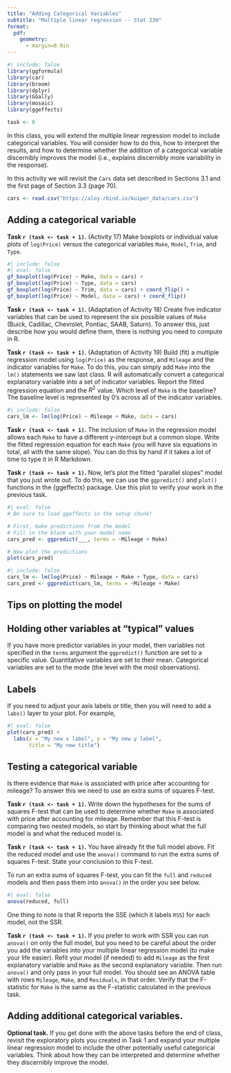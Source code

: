 ```yaml
---
title: "Adding Categorical Variables"
subtitle: "Multiple linear regression -- Stat 230"
format:
  pdf:
    geometry:
      - margin=0.9in
---
```


```r
#| include: false
library(ggformula)
library(car)
library(broom)
library(dplyr)
library(GGally)
library(mosaic)
library(ggeffects)

task <- 0
```

\vspace{-0.5in}

In this class, you will extend the multiple linear regression model to include categorical variables. You will consider how to do this, how to interpret the results, and how to determine whether the addition of a categorical variable discernibly improves the model (i.e., explains discernibly more variability in the response).

In this activity we will revisit the `Cars` data set described in Sections 3.1 and the first page of Section 3.3 (page 70).

```r
cars <- read.csv("https://aloy.rbind.io/kuiper_data/cars.csv")
```

## Adding a categorical variable 

**Task `r (task <- task + 1)`.** (Activity 17) Make boxplots or individual value plots of `log(Price)` versus the categorical variables `Make`, `Model`, `Trim`, and `Type`.

```r
#| include: false
#| eval: false
gf_boxplot(log(Price) ~ Make, data = cars) +
gf_boxplot(log(Price) ~ Type, data = cars)
gf_boxplot(log(Price) ~ Trim, data = cars) + coord_flip() +
gf_boxplot(log(Price) ~ Model, data = cars) + coord_flip()
```


\bigskip

**Task `r (task <- task + 1)`.** (Adaptation of Activity 18) Create five indicator variables that can be used to represent the six possible values of `Make` (Buick, Cadillac, Chevrolet, Pontiac, SAAB, Saturn). To answer this, just describe *how* you would define them, there is nothing you need to compute in R.

\bigskip

**Task `r (task <- task + 1)`.** (Adaptation of Activity 19) Build (fit) a multiple regression model using `log(Price)` as the response, and `Mileage` and the indicator variables for `Make`. To do this, you can simply add `Make` into the `lm()` statements we saw last class. R will automatically convert a categorical explanatory variable into a set of indicator variables. Report the fitted regression equation and the $R^2$ value. Which level of `Make` is the baseline? The baseline level is represented by 0's across all of the indicator variables.

```r
#| include: false
cars_lm <- lm(log(Price) ~ Mileage + Make, data = cars)
```

\bigskip

**Task `r (task <- task + 1)`.** The inclusion of `Make` in the regression model allows each `Make` to have a different y-intercept but a common slope. Write the fitted regression equation for each `Make` (you will have six equations in total, all with the same slope). You can do this by hand if it takes a lot of time to type it in R Markdown.

\bigskip

**Task `r (task <- task + 1)`.** Now, let's plot the fitted "parallel slopes" model that you just wrote out. To do this, we can use the `ggpredict()` and `plot()` functions in the {ggeffects} package. Use this plot to verify your work in the previous task.

```r
#| eval: false
# Be sure to load ggeffects in the setup chunk!

# First, make predictions from the model
# Fill in the blank with your model name
cars_pred <- ggpredict(___, terms = ~Mileage + Make)

# Now plot the predictions
plot(cars_pred)
```

```r
#| include: false
cars_lm <- lm(log(Price) ~ Mileage + Make + Type, data = cars)
cars_pred <- ggpredict(cars_lm, terms = ~Mileage + Make)
```

:::{.callout-note}
# Tips on plotting the model

## Holding other variables at "typical" values
If you have more predictor variables in your model, then variables not specified in the `terms` argument the `ggpredict()` function are set to a specific value. Quantitative variables are set to their mean. Categorical variables are set to the mode (the level with the most observations).

## Labels
If you need to adjust your axis labels or title, then you will need to add a `labs()` layer to your plot. For example,

```r
#| eval: false
plot(cars_pred) +
  labs(x = "My new x label", y = "My new y label",
       title = "My new title")
```

:::





## Testing a categorical variable

Is there evidence that `Make` is associated with price after accounting for mileage? To answer this we need to use an extra sums of squares F-test.

\bigskip

**Task `r (task <- task + 1)`.** Write down the hypotheses for the sums of squares F-test that can be used to determine whether `Make` is associated with price after accounting for mileage. Remember that this F-test is comparing two nested models, so start by thinking about what the full model is and what the reduced model is.

\bigskip

**Task `r (task <- task + 1)`.** You have already fit the full model above. Fit the reduced model and use the `anova()` command to run the extra sums of squares F-test. State your conclusion to this F-test.

:::{.callout-note}
To run an extra sums of squares F-test, you can fit the `full` and `reduced` models and then pass them into `anova()` in the order you see below.
```r
#| eval: false
anova(reduced, full)
```
One thing to note is that R reports the SSE (which it labels `RSS`) for each model, not the SSR. 
<!-- Why? It turns out that the extra sums of squares F-test has two equivalent formulas: one in terms of the increase in explained variability (SSR), and the other in terms of the decreases in unexplained variability (SSE).  -->
<!-- $$F = \frac{(\text{SSR}_{full} - \text{SSR}_{reduced}) / (\text{df}_{full} - \text{df}_{reduced})}{\text{MSE}_{full}} = \frac{(\text{SSE}_{reduced} - \text{SSE}_{full}) / (\text{df}_{reduced} - \text{df}_{full})}{\text{MSE}_{full}}$$ -->
<!-- R chooses the the version subtracting SSE in the numerator. -->
:::

\bigskip

**Task `r (task <- task + 1)`.** If you prefer to work with SSR you can run `anova()` on only the full model, but you need to be careful about the order you add the variables into your multiple linear regression model (to make your life easier). Refit your model (if needed) to add `Mileage` as the first explanatory variable and `Make` as the second explanatory variable. Then run `anova()` and only pass in your full model. You should see an ANOVA table with rows `Mileage`, `Make`, and `Residuals`, in that order. Verify that the F-statistic for `Make` is the same as the F-statistic calculated in the previous task.

## Adding additional categorical variables.

**Optional task.** If you get done with the above tasks before the end of class, revisit the exploratory plots you created in Task 1 and expand your multiple linear regression model to include the other potentially useful categorical variables. Think about how they can be interpreted and determine whether they discernibly improve the model.